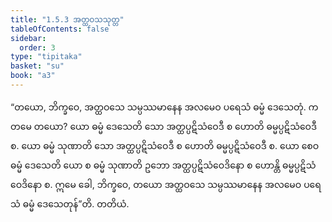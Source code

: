 ```yaml
---
title: "1.5.3 အတ္ထဝသသုတ္တ"
tableOfContents: false
sidebar:
  order: 3
type: "tipitaka"
basket: "su"
book: "a3"
---
```



<DynamicBreadcrumb />

<Division number="43" book="a3" e="ch" v="15" p="149">

<Paragraph number="278" book="a3">
“တယော, ဘိက္ခဝေ, အတ္ထဝသေ သမ္ပဿမာနေန အလမေဝ ပရေသံ ဓမ္မံ ဒေသေတုံ. ကတမေ တယော? ယော ဓမ္မံ ဒေသေတိ သော အတ္ထပ္ပဋိသံဝေဒီ စ ဟောတိ ဓမ္မပ္ပဋိသံဝေဒီ စ. ယော ဓမ္မံ သုဏာတိ သော အတ္ထပ္ပဋိသံဝေဒီ စ ဟောတိ ဓမ္မပ္ပဋိသံဝေဒီ စ. ယော စေဝ ဓမ္မံ ဒေသေတိ ယော စ ဓမ္မံ သုဏာတိ ဥဘော အတ္ထပ္ပဋိသံဝေဒိနော စ ဟောန္တိ ဓမ္မပ္ပဋိသံဝေဒိနော စ. ဣမေ ခေါ, ဘိက္ခဝေ, တယော အတ္ထဝသေ သမ္ပဿမာနေန အလမေဝ ပရေသံ ဓမ္မံ ဒေသေတုန်”တိ.

</Paragraph>
</Division>

<Paragraph number="279" type="center" book="a3">
တတိယံ.
</Paragraph>